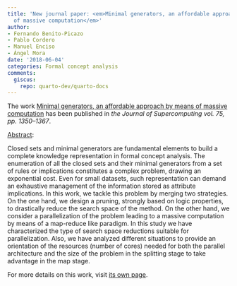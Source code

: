 ```yaml
---
title: 'New journal paper: <em>Minimal generators, an affordable approach by means
  of massive computation</em>'
author:
- Fernando Benito-Picazo
- Pablo Cordero
- Manuel Enciso
- Ángel Mora
date: '2018-06-04'
categories: Formal concept analysis
comments:
  giscus:
    repo: quarto-dev/quarto-docs
---
```


The work <u>Minimal generators, an affordable approach by means of massive computation</u> has been published in <em><em>the Journal of Supercomputing</em> vol. 75, pp. 1350–1367</em>.

<u>Abstract</u>:



Closed sets and minimal generators are fundamental elements to build a complete knowledge representation in formal concept analysis. The enumeration of all the closed sets and their minimal generators from a set of rules or implications constitutes a complex problem, drawing an exponential cost. Even for small datasets, such representation can demand an exhaustive management of the information stored as attribute implications. In this work, we tackle this problem by merging two strategies. On the one hand, we design a pruning, strongly based on logic properties, to drastically reduce the search space of the method. On the other hand, we consider a parallelization of the problem leading to a massive computation by means of a map-reduce like paradigm. In this study we have characterized the type of search space reductions suitable for parallelization. Also, we have analyzed different situations to provide an orientation of the resources (number of cores) needed for both the parallel architecture and the size of the problem in the splitting stage to take advantage in the map stage.


For more details on this work, visit <a href='/publications/journals/2018-supercomp'>its own page</a>.
